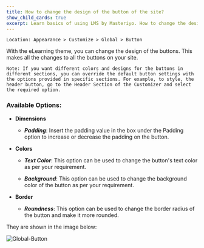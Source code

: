 ---
title: How to change the design of the button of the site?
show_child_cards: true
excerpt: Learn basics of using LMS by Masteriyo. How to change the design of the button on the site.
---

    Location: Appearance > Customize > Global > Button

With the eLearning theme, you can change the design of the buttons. This makes all the changes to all the buttons on your site.


    Note: If you want different colors and designs for the buttons in different sections, you can override the default button settings with the options provided in specific sections. For example, to style, the header button, go to the Header Section of the Customizer and select the required option.

### Available Options:

- **Dimensions**

  - ***Padding***: Insert the padding value in the box under the Padding option to increase or decrease the padding on the button.

- **Colors**

  - ***Text Color***: This option can be used to change the button's text color as per your requirement.
  
  - ***Background***: This option can be used to change the background color of the button as per your requirement.

- **Border**

   - ***Roundness***: This option can be used to change the border radius of the button and make it more rounded.

They are shown in the image below:

![Global-Button](https://user-images.githubusercontent.com/109593521/183639662-1bd6a59d-be0f-48af-8561-c447967cc3cc.png)

